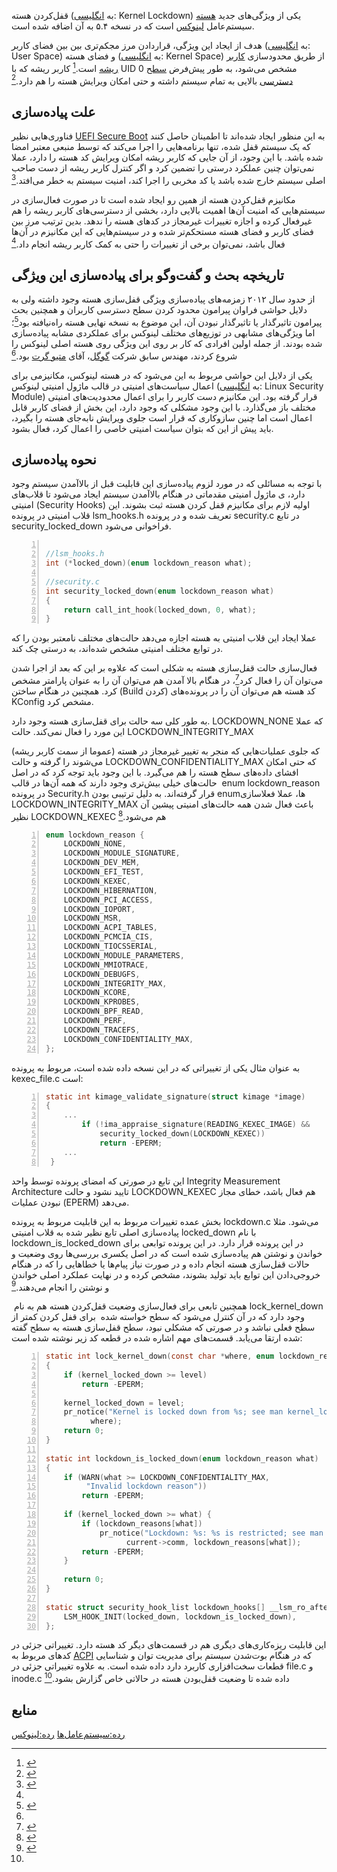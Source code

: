 قفل‌کردن هسته (به [[زبان انگلیسی|انگلیسی]]: Kernel Lockdown) یکی از ویژگی‌های جدید [[هسته لینوکس|هسته]] سیستم‌عامل [[لینوکس]] است که در نسخه ۵.۴ به آن اضافه شده است.

هدف از ایجاد این ویژگی، قراردادن مرز مجکم‌تری بین بین فضای کاربر  (به [[زبان انگلیسی|انگلیسی]]: User Space) و فضای هسته (به [[زبان انگلیسی|انگلیسی]]: Kernel Space) از طریق محدودسازی [[ابرکاربر|کاربر ریشه]] است.<ref name=":0">{{یادکرد وب|عنوان=Linux to get kernel 'lockdown' feature|نشانی=https://www.zdnet.com/article/linux-to-get-kernel-lockdown-feature/|وبگاه=ZDNet|بازبینی=2021-05-13|کد زبان=en|نام=Catalin|نام خانوادگی=Cimpanu}}</ref> کاربر ریشه که با UID 0 مشخص می‌شود، به طور پیش‌فرض [[سطح دسترسی]] بالایی به تمام سیستم داشته و حتی امکان ویرایش هسته را هم دارد.<ref>{{یادکرد وب|عنوان=Linux_5.4 - Linux Kernel Newbies|نشانی=https://kernelnewbies.org/Linux_5.4#Kernel_lockdown_mode|وبگاه=kernelnewbies.org|بازبینی=2021-05-13}}</ref>

== علت پیاده‌سازی ==
فناوری‌هایی نظیر [[رابط متحد توسعه‌پذیر سیستم‌عامل|UEFI Secure Boot]] به این منظور ایجاد شده‌اند تا اطمینان حاصل کنند که یک سیستم قفل شده، تنها برنامه‌هایی را اجرا می‌کند که توسط منبعی معتبر امضا شده باشد. با این وجود، از آن جایی که کاربر ریشه امکان ویرایش کد هسته را دارد، عملا نمی‌توان چنین عملکرد درستی را تضمین کرد و اگر کنترل کاربر ریشه از دست صاحب اصلی سیستم خارج شده باشد یا کد مخربی را اجرا کند، امنیت سیستم به خطر می‌افتد.<ref name=":1">{{یادکرد وب|عنوان=Lockdown as a security module [LWN.net]|نشانی=https://lwn.net/Articles/791863/|وبگاه=lwn.net|بازبینی=2021-05-13}}</ref>

مکانیزم قفل‌کردن هسته از همین رو ایجاد شده است تا در صورت فعال‌سازی در سیستم‌هایی که امنیت آن‌ها اهمیت بالایی دارد، بخشی از دسترسی‌های کاربر ریشه را هم غیرفعال کرده و اجازه تغییرات غیرمجاز در کدهای هسته را ندهد. بدین ترتیب مرز بین فضای کاربر و فضای هسته مستحکم‌تر شده و در سیستم‌هایی که این مکانیزم در آن‌ها فعال باشد، نمی‌توان برخی از تغییرات را حتی به کمک کاربر ریشه انجام داد.<ref name=":1" />

== تاریخچه بحث و گفت‌وگو برای پیاده‌سازی این ویژگی ==
از حدود سال ۲۰۱۲ زمزمه‌های پیاده‌سازی ویژگی قفل‌سازی هسته وجود داشته ولی به دلایل حواشی فراوان پیرامون محدود کردن سطح دسترسی کاربران و همچنین بحث پیرامون تاثیرگذار یا تاثیرگذار نبودن آن، این موضوع به نسخه نهایی هسته راه‌نیافته بود<ref>{{یادکرد وب|عنوان=Preparing the kernel for UEFI secure boot [LWN.net]|نشانی=https://lwn.net/Articles/514985/|وبگاه=lwn.net|بازبینی=2021-05-13}}</ref>؛ اما ویژگی‌های مشابهی در توزیع‌های مختلف لینوکس برای عملکردی مشابه پیاده‌سازی شده بودند. از جمله اولین افرادی که کار بر روی این ویژگی روی هسته اصلی لینوکس را شروع کردند، مهندس سابق شرکت [[گوگل]]، آقای [[:en:Matthew_Garrett|متیو گرت]] بود.<ref name=":0" />

یکی از دلایل این حواشی مربوط به این می‌شود که در هسته لینوکس، مکانیزمی برای اعمال سیاست‌های امنیتی در قالب ماژول امنیتی لینوکس (به [[زبان انگلیسی|انگلیسی]]: Linux Security Module) قرار گرفته بود. این مکانیزم دست کاربر را برای اعمال محدودیت‌های امنیتی مختلف باز می‌گذارد. با این وجود مشکلی که وجود دارد، این بخش از فضای کاربر قابل اعمال است اما چنین سازوکاری که قرار است جلوی ویرایش نابه‌جای هسته را بگیرد، باید پیش از این که بتوان سیاست امنیتی خاصی را اعمال کرد، فعال بشود.

== نحوه پیاده‌سازی ==
با توجه به مسائلی که در مورد لزوم پیاده‌سازی این قابلیت قبل از بالا‌آمدن سیستم وجود دارد، ی ماژول امنیتی مقدماتی در هنگام بالاآمدن سیستم ایجاد می‌شود تا قلاب‌های امنیتی (Security Hooks) اولیه لازم برای مکانیزم قفل کردن هسته ثبت بشوند. این قلاب امنیتی در پرونده lsm_hooks.h تعریف شده و در پرونده security.c در تابع security_locked_down فراخوانی می‌شود.<syntaxhighlight lang="c" line="1">

//lsm_hooks.h
int (*locked_down)(enum lockdown_reason what);
	
//security.c	
int security_locked_down(enum lockdown_reason what)
{
	return call_int_hook(locked_down, 0, what);
}

</syntaxhighlight>عملا ایجاد این قلاب امنیتی به هسته اجازه می‌دهد حالت‌های مختلف نامعتبر بودن را که در توابع مختلف امنیتی مشخص شده‌اند، به درستی چک کند.

فعال‌سازی حالت قفل‌سازی هسته به شکلی است که علاوه بر این که بعد از اجرا شدن می‌توان آن را فعال کرد<ref>{{یادکرد وب|عنوان=kernel_lockdown(7) - Linux manual page|نشانی=https://man7.org/linux/man-pages/man7/kernel_lockdown.7.html|وبگاه=man7.org|بازبینی=2021-05-13}}</ref>، در هنگام بالا آمدن هم می‌توان آن را به عنوان پارامتر مشخص کرد. همچنین در هنگام ساختن (Build کردن) کد هسته هم می‌توان آن را در پرونده‌های KConfig مشخص کرد.

به طور کلی سه حالت برای قفل‌سازی هسته وجود دارد. LOCKDOWN_NONE که عملا این مورد را فعال نمی‌کند. حالت LOCKDOWN_INTEGRITY_MAX

که جلوی عملیات‌هایی که منجر به تغییر غیرمجاز در هسته (عموما از سمت کاربر ریشه) می‌شوند را گرفته و حالت LOCKDOWN_CONFIDENTIALITY_MAX که حتی امکان افشای داده‌های سطح هسته را هم می‌گیرد. با این وجود باید توجه کرد که در اصل حالت‌های خیلی بیش‌تری وجود دارند که همه آن‌ها در قالب  enum lockdown_reason  در پرونده Security.h قرار گرفته‌اند. به دلیل ترتیبی بودن enumها، عملا فعلا‌سازی LOCKDOWN_INTEGRITY_MAX باعث فعال‌ شدن همه حالت‌های امنیتی پیشین آن نظیر LOCKDOWN_KEXEC هم می‌شود.<ref>{{یادکرد وب|عنوان=kernel/git/torvalds/linux.git - Linux kernel source tree|نشانی=https://git.kernel.org/pub/scm/linux/kernel/git/torvalds/linux.git/commit/?id=aefcf2f4b58155d27340ba5f9ddbe9513da8286|وبگاه=git.kernel.org|بازبینی=2021-05-13}}</ref><syntaxhighlight lang="c" line="1">
enum lockdown_reason {
	LOCKDOWN_NONE,
	LOCKDOWN_MODULE_SIGNATURE,
	LOCKDOWN_DEV_MEM,
	LOCKDOWN_EFI_TEST,
	LOCKDOWN_KEXEC,
	LOCKDOWN_HIBERNATION,
	LOCKDOWN_PCI_ACCESS,
	LOCKDOWN_IOPORT,
	LOCKDOWN_MSR,
	LOCKDOWN_ACPI_TABLES,
	LOCKDOWN_PCMCIA_CIS,
	LOCKDOWN_TIOCSSERIAL,
	LOCKDOWN_MODULE_PARAMETERS,
	LOCKDOWN_MMIOTRACE,
	LOCKDOWN_DEBUGFS,
	LOCKDOWN_INTEGRITY_MAX,
	LOCKDOWN_KCORE,
	LOCKDOWN_KPROBES,
	LOCKDOWN_BPF_READ,
	LOCKDOWN_PERF,
	LOCKDOWN_TRACEFS,
	LOCKDOWN_CONFIDENTIALITY_MAX,
};
</syntaxhighlight>به عنوان مثال یکی از تغییراتی که در این نسخه داده شده است، مربوط به پرونده kexec_file.c است:<syntaxhighlight lang="c" line="1">
static int kimage_validate_signature(struct kimage *image)
{
 	...
	 	if (!ima_appraise_signature(READING_KEXEC_IMAGE) &&
			security_locked_down(LOCKDOWN_KEXEC))
	 		return -EPERM;
 	...	
 }
</syntaxhighlight>


این تابع در صورتی که امضای پرونده توسط واحد Integrity Measurement Architecture تایید نشود و حالت LOCKDOWN_KEXEC هم فعال باشد، خطای مجاز نبودن عملیات (EPERM) می‌دهد.

بخش عمده تغییرات مربوط به این قابلیت مربوط به پرونده lockdown.c می‌شود. مثلا پیاده‌سازی اصلی تابع نظیر شده به قلاب امنیتی locked_down با نام lockdown_is_locked_down در این پرونده قرار دارد. در این پرونده توابعی برای خواندن و نوشتن هم پیاده‌سازی شده است که در اصل یکسری بررسی‌ها روی وضعیت و حالات قفل‌سازی هسته انجام داده و در صورت نیاز پیام‌ها یا خطاهایی را که در هنگام خروجی‌دادن این توابع باید تولید بشوند، مشخص کرده و در نهایت عملکرد اصلی خواندن و نوشتن را انجام می‌دهند.<ref name=":2">{{یادکرد وب|عنوان=torvalds/linux|نشانی=https://github.com/torvalds/linux|وبگاه=GitHub|بازبینی=2021-05-13|کد زبان=en}}</ref>

 همچنین تابعی برای فعال‌سازی وضعیت قفل‌کردن هسته هم به نام lock_kernel_down وجود دارد که در آن کنترل می‌شود که سطح خواسته شده  برای قفل کردن کمتر از سطح فعلی نباشد و در صورتی که مشکلی نبود، سطح قفل‌سازی هسته به سطح گفته شده ارتقا می‌یابد. قسمت‌های مهم اشاره شده در قطعه کد زیر نوشته شده است:<syntaxhighlight lang="c" line="1">
static int lock_kernel_down(const char *where, enum lockdown_reason level)
{
	if (kernel_locked_down >= level)
		return -EPERM;

	kernel_locked_down = level;
	pr_notice("Kernel is locked down from %s; see man kernel_lockdown.7\n",
		  where);
	return 0;
}

static int lockdown_is_locked_down(enum lockdown_reason what)
{
	if (WARN(what >= LOCKDOWN_CONFIDENTIALITY_MAX,
		 "Invalid lockdown reason"))
		return -EPERM;

	if (kernel_locked_down >= what) {
		if (lockdown_reasons[what])
			pr_notice("Lockdown: %s: %s is restricted; see man kernel_lockdown.7\n",
				  current->comm, lockdown_reasons[what]);
		return -EPERM;
	}

	return 0;
}

static struct security_hook_list lockdown_hooks[] __lsm_ro_after_init = {
	LSM_HOOK_INIT(locked_down, lockdown_is_locked_down),
};
</syntaxhighlight>این قابلیت ریزه‌کاری‌های دیگری هم در قسمت‌های دیگر کد هسته دارد. تغییراتی جزئی در کدهای مربوط به [[رابط قدرت و تنظیمات پیشرفته|ACPI]] که در هنگام بوت‌شدن سیستم برای مدیریت توان و شناسایی قطعات سخت‌افزاری کاربرد دارد داده شده است. به علاوه تغییراتی جزئی در file.c و inode.c داده شده تا وضعیت قفل‌بودن هسته در حالاتی خاص گزارش بشود.<ref name=":2" />

== منابع ==
<references group=""></references>


[[رده:سیستم‌عامل‌ها]]
[[رده:لینوکس]]
